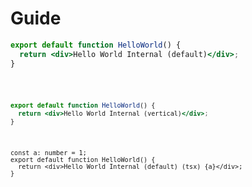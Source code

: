 # Guide

```jsx
export default function HelloWorld() {
  return <div>Hello World Internal (default)</div>;
}
```

<code src="./component.jsx" />

```jsx direction=vertical
export default function HelloWorld() {
  return <div>Hello World Internal (vertical)</div>;
}
```

```tsx
const a: number = 1;
export default function HelloWorld() {
  return <div>Hello World Internal (default) (tsx) {a}</div>;
}
```
